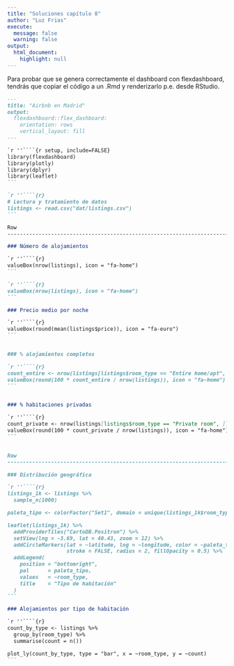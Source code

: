 ```yaml
---
title: "Soluciones capítulo 8"
author: "Luz Frias"
execute:
  message: false
  warning: false
output:
  html_document:
    highlight: null
---
```


Para probar que se genera correctamente el dashboard con flexdashboard, tendrás que copiar el código a un .Rmd y renderizarlo p.e. desde RStudio.


````markdown
---
title: "Airbnb en Madrid"
output: 
  flexdashboard::flex_dashboard:
    orientation: rows
    vertical_layout: fill
---

`r ''````{r setup, include=FALSE}
library(flexdashboard)
library(plotly)
library(dplyr)
library(leaflet)
```

`r ''````{r}
# Lectura y tratamiento de datos
listings <- read.csv("dat/listings.csv")
```

Row
-----------------------------------------------------------------------

### Número de alojamientos

`r ''````{r}
valueBox(nrow(listings), icon = "fa-home")
```

`r ''````{r}
valueBox(nrow(listings), icon = "fa-home")
```

### Precio medio por noche

`r ''````{r}
valueBox(round(mean(listings$price)), icon = "fa-euro")
```


### % alojamientos completos

`r ''````{r}
count_entire <- nrow(listings[listings$room_type == "Entire home/apt", ])
valueBox(round(100 * count_entire / nrow(listings)), icon = "fa-home")
```


### % habitaciones privadas

`r ''````{r}
count_private <- nrow(listings[listings$room_type == "Private room", ])
valueBox(round(100 * count_private / nrow(listings)), icon = "fa-home")
```


Row
-----------------------------------------------------------------------

### Distribución geográfica

`r ''````{r}
listings_1k <- listings %>%
  sample_n(1000)

paleta_tipo <- colorFactor("Set1", domain = unique(listings_1k$room_type))

leaflet(listings_1k) %>%
  addProviderTiles("CartoDB.Positron") %>%
  setView(lng = -3.69, lat = 40.43, zoom = 12) %>%
  addCircleMarkers(lat = ~latitude, lng = ~longitude, color = ~paleta_tipo(room_type),
                   stroke = FALSE, radius = 2, fillOpacity = 0.5) %>%
  addLegend(
    position = "bottomright",
    pal      = paleta_tipo,
    values   = ~room_type,
    title    = "Tipo de habitación"
  )
```

### Alojamientos por tipo de habitación

`r ''````{r}
count_by_type <- listings %>%
  group_by(room_type) %>%
  summarise(count = n())

plot_ly(count_by_type, type = "bar", x = ~room_type, y = ~count)
```

````
